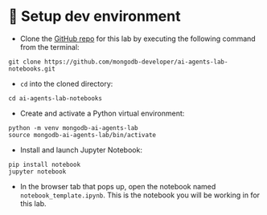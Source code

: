 
# 👐 Setup dev environment

* Clone the [GitHub repo](https://github.com/mongodb-developer/ai-agents-lab-notebooks.git) for this lab by executing the following command from the terminal:

```
git clone https://github.com/mongodb-developer/ai-agents-lab-notebooks.git
```

* `cd` into the cloned directory:

```
cd ai-agents-lab-notebooks
```

* Create and activate a Python virtual environment:

```
python -m venv mongodb-ai-agents-lab
source mongodb-ai-agents-lab/bin/activate
```

* Install and launch Jupyter Notebook:

```
pip install notebook
jupyter notebook
```

* In the browser tab that pops up, open the notebook named `notebook_template.ipynb`. This is the notebook you will be working in for this lab.

<Screenshot url="localhost:8888/tree" src="img/screenshots/30-dev-env/1-jupyter-notebook.png" alt="Jupyter Notebook" />